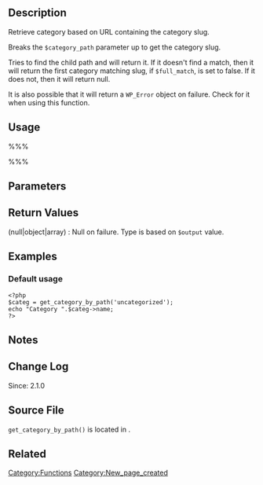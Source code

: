 {{Languages|
{{en|Function_Reference/get_category_by_path}}
{{ja|関数リファレンス/get_category_by_path}}
}}


== Description ==
Retrieve category based on URL containing the category slug. 

Breaks the <tt>$category_path</tt> parameter up to get the category slug. 

Tries to find the child path and will return it. If it doesn't find a match, then it will return the first category matching slug, if <tt>$full_match</tt>, is set to false. If it does not, then it will return null. 

It is also possible that it will return a <tt>WP_Error</tt> object on failure. Check for it when using this function. 

== Usage ==
%%%<?php get_category_by_path( $category_path, $full_match, $output ) ?>%%%

== Parameters ==
{{Parameter|$category_path|string|URL containing category slugs.}}
{{Parameter|$full_match|boolean|Whether should match full path or not.|optional|true}}
{{Parameter|$output|string|Constant OBJECT, ARRAY_A, or ARRAY_N|optional|OBJECT}}

== Return Values ==
; (null&#124;object&#124;array) : Null on failure. Type is based on <tt>$output</tt> value.

== Examples ==
=== Default usage ===
<pre>
<?php
$categ = get_category_by_path('uncategorized');
echo "Category ".$categ->name;
?>
</pre>

== Notes ==

== Change Log ==
Since: 2.1.0

== Source File ==
<!-- Need links to current source code files -->
<tt>get_category_by_path()</tt> is located in <tt>{{Trac|wp-includes/category.php}}</tt>.

== Related ==
<!--
    To Do:
    Need to find related functions.
    Need to create groups of functions and create templates to add them to a page quickly.
    Some functions may be related to many groups of functions.
-->

{{Tag Footer}}

[[Category:Functions]]
[[Category:New_page_created]]